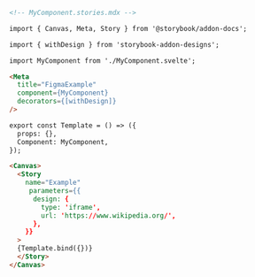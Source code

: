 ```md
<!-- MyComponent.stories.mdx -->

import { Canvas, Meta, Story } from '@storybook/addon-docs';

import { withDesign } from 'storybook-addon-designs';

import MyComponent from './MyComponent.svelte';

<Meta
  title="FigmaExample"
  component={MyComponent}
  decorators={[withDesign]}
/>

export const Template = () => ({
  props: {},
  Component: MyComponent,
});

<Canvas>
  <Story
    name="Example"
     parameters={{
      design: {
        type: 'iframe',
        url: 'https://www.wikipedia.org/',
      },
    }}
  >
  {Template.bind({})}
  </Story>
</Canvas>
```